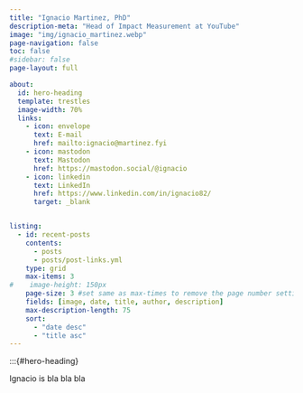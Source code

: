 ```yaml
---
title: "Ignacio Martinez, PhD"
description-meta: "Head of Impact Measurement at YouTube"
image: "img/ignacio_martinez.webp"
page-navigation: false
toc: false
#sidebar: false
page-layout: full

about:
  id: hero-heading
  template: trestles
  image-width: 70%
  links:
    - icon: envelope
      text: E-mail
      href: mailto:ignacio@martinez.fyi
    - icon: mastodon
      text: Mastodon
      href: https://mastodon.social/@ignacio  
    - icon: linkedin
      text: LinkedIn
      href: https://www.linkedin.com/in/ignacio82/
      target: _blank


listing:
  - id: recent-posts
    contents: 
      - posts
      - posts/post-links.yml
    type: grid
    max-items: 3
#    image-height: 150px
    page-size: 3 #set same as max-times to remove the page number setting
    fields: [image, date, title, author, description]
    max-description-length: 75
    sort: 
      - "date desc"
      - "title asc"
---
```


<link rel="me" href="https://mastodon.social/@ignacio">

:::{#hero-heading}

Ignacio is bla bla bla